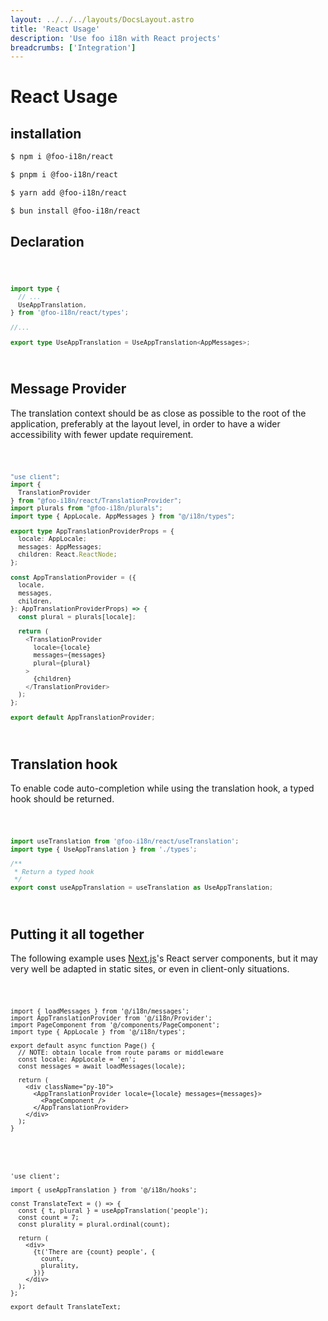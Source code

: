 ```yaml
---
layout: ../../../layouts/DocsLayout.astro
title: 'React Usage'
description: 'Use foo i18n with React projects'
breadcrumbs: ['Integration']
---
```



# React Usage

## installation

<PackageMangerTabs>
  <div slot="npm">

```sh
$ npm i @foo-i18n/react
```

  </div>
  <div slot="pnpm">

```sh
$ pnpm i @foo-i18n/react
```

  </div>
  <div slot="yarn">

```sh
$ yarn add @foo-i18n/react
```

  </div>
  <div slot="bun">

```sh
$ bun install @foo-i18n/react
```

  </div>
</PackageMangerTabs>

## Declaration

<Code file="./src/i18n/types.ts">

```ts
import type {
  // ...
  UseAppTranslation,
} from '@foo-i18n/react/types';

//...

export type UseAppTranslation = UseAppTranslation<AppMessages>;
```

</Code>

## Message Provider

The translation context should be as close as possible to the root
of the application, preferably at the layout level, in order to have
a wider accessibility with fewer update requirement.

<Code file="./src/i18n/Provider.ts">

```ts
"use client";
import {
  TranslationProvider
} from "@foo-i18n/react/TranslationProvider";
import plurals from "@foo-i18n/plurals";
import type { AppLocale, AppMessages } from "@/i18n/types";

export type AppTranslationProviderProps = {
  locale: AppLocale;
  messages: AppMessages;
  children: React.ReactNode;
};

const AppTranslationProvider = ({
  locale,
  messages,
  children,
}: AppTranslationProviderProps) => {
  const plural = plurals[locale];

  return (
    <TranslationProvider
      locale={locale}
      messages={messages}
      plural={plural}
    >
      {children}
    </TranslationProvider>
  );
};

export default AppTranslationProvider;
```

</Code>

## Translation hook

To enable code auto-completion while using the translation hook, a typed
hook should be returned.

<Code file="./src/i18n/hooks.ts">

```ts
import useTranslation from '@foo-i18n/react/useTranslation';
import type { UseAppTranslation } from './types';

/**
 * Return a typed hook
 */
export const useAppTranslation = useTranslation as UseAppTranslation;
```

</Code>

## Putting it all together

The following example uses [Next.js](https://nextjs.org/)'s React server
components, but it may very well be adapted in static sites, or even
in client-only situations.

<Code file="./src/app/page.ts">

```tsx
import { loadMessages } from '@/i18n/messages';
import AppTranslationProvider from '@/i18n/Provider';
import PageComponent from '@/components/PageComponent';
import type { AppLocale } from '@/i18n/types';

export default async function Page() {
  // NOTE: obtain locale from route params or middleware
  const locale: AppLocale = 'en';
  const messages = await loadMessages(locale);

  return (
    <div className="py-10">
      <AppTranslationProvider locale={locale} messages={messages}>
        <PageComponent />
      </AppTranslationProvider>
    </div>
  );
}
```

</Code>

<Code file="./src/components/PageComponent.ts">

```tsx
'use client';

import { useAppTranslation } from '@/i18n/hooks';

const TranslateText = () => {
  const { t, plural } = useAppTranslation('people');
  const count = 7;
  const plurality = plural.ordinal(count);

  return (
    <div>
      {t('There are {count} people', {
        count,
        plurality,
      })}
    </div>
  );
};

export default TranslateText;
```

</Code>
